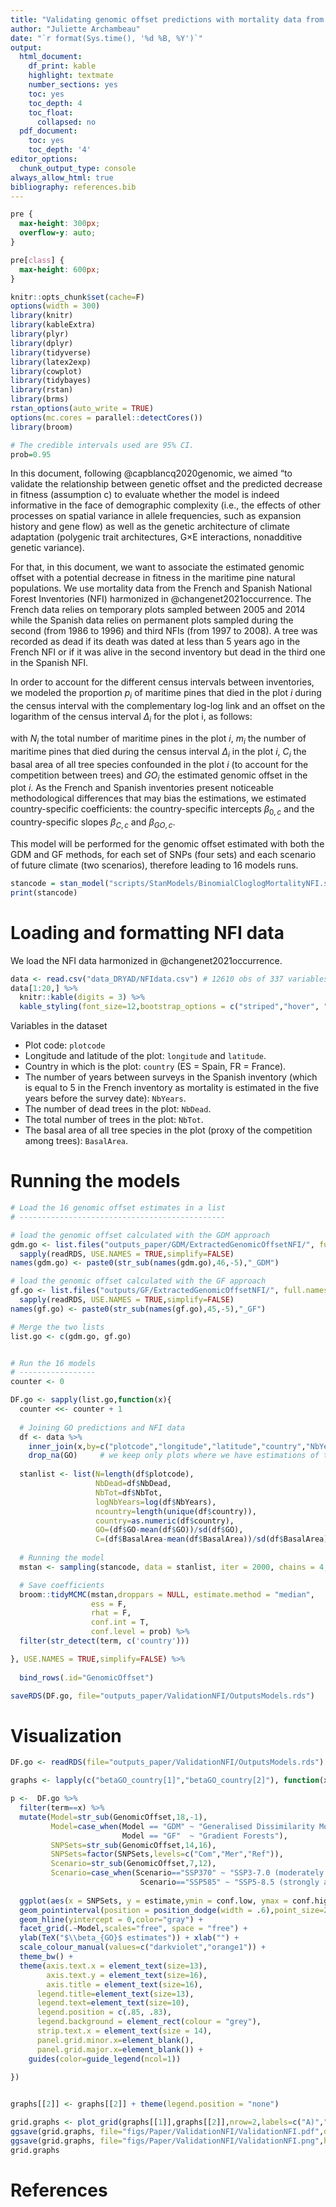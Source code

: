 ```yaml
---
title: "Validating genomic offset predictions with mortality data from National Forest Inventories"
author: "Juliette Archambeau"
date: "`r format(Sys.time(), '%d %B, %Y')`"
output:
  html_document:
    df_print: kable
    highlight: textmate
    number_sections: yes
    toc: yes
    toc_depth: 4
    toc_float:
      collapsed: no
  pdf_document:
    toc: yes
    toc_depth: '4'
editor_options:
  chunk_output_type: console
always_allow_html: true
bibliography: references.bib 
---
```



<style>
pre {
  overflow-x: auto;
}
pre code {
  word-wrap: normal;
  white-space: pre;
}
</style>

<style type="text/css">
div.main-container {
  max-width: 2000px;
  margin-left: auto;
  margin-right: auto;
}
</style>


```css
pre {
  max-height: 300px;
  overflow-y: auto;
}

pre[class] {
  max-height: 600px;
}
```

```r
knitr::opts_chunk$set(cache=F)
options(width = 300)
library(knitr)
library(kableExtra)
library(plyr)
library(dplyr)
library(tidyverse)
library(latex2exp)
library(cowplot)
library(tidybayes)
library(rstan)
library(brms)
rstan_options(auto_write = TRUE)
options(mc.cores = parallel::detectCores())
library(broom)
```

```r
# The credible intervals used are 95% CI.
prob=0.95
```


In this document, following @capblancq2020genomic, we aimed "to validate the relationship between genetic offset and the predicted decrease in fitness (assumption c) to evaluate whether the model is indeed informative in the face of demographic complexity (i.e., the effects of other processes on spatial variance in allele frequencies, such as expansion history and gene flow) as well as the genetic architecture of climate adaptation (polygenic trait architectures, G×E interactions, nonadditive genetic variance).

For that, in this document, we want to associate the estimated genomic offset with a potential decrease in fitness in the maritime pine natural populations. We use mortality data from the French and Spanish National Forest Inventories (NFI) harmonized in @changenet2021occurrence. The French data relies on temporary plots sampled between 2005 and 2014 while the Spanish data relies on permanent plots sampled during the second (from 1986 to 1996) and third NFIs (from 1997 to 2008). A tree was recorded as dead if its death was dated at less than 5 years ago in the French NFI or if it was alive in the second inventory but dead in the third one in the Spanish NFI. 

In order to account for the different census intervals between inventories, we modeled the proportion $p_{i}$ of maritime pines that died in the plot $i$ during the census interval with the complementary log-log link and an offset on the logarithm of the census interval $\Delta_{i}$ for the plot i, as follows:

\begin{align*}
m_{i} &\sim \text{Binomial}(N_{i},p_{i})\\
\text{log}(-\text{log}(1-p_{i})) &=   \beta_{0,c} +  \beta_{C,c}C_{i} + \beta_{GO,c}GO_{i} + \text{log}(\Delta_{i}) \\
\end{align*}

with $N_{i}$ the total number of maritime pines in the plot $i$, $m_{i}$ the number of maritime pines that died during the census interval $\Delta_{i}$ in the plot $i$, $C_{i}$ the basal area of all tree species confounded in the plot $i$ (to account for the competition between trees) and $GO_{i}$ the estimated genomic offset in the plot $i$. As the French and Spanish inventories present noticeable methodological differences that may bias the estimations, we estimated country-specific coefficients: the country-specific intercepts $\beta_{0,c}$ and the country-specific slopes $\beta_{C,c}$ and $\beta_{GO,c}$.

This model will be performed for the genomic offset estimated with both the GDM and GF methods, for each set of SNPs (four sets) and each scenario of future climate (two scenarios), therefore leading to 16 models runs.

```r
stancode = stan_model("scripts/StanModels/BinomialCloglogMortalityNFI.stan")
print(stancode)
```

# Loading and formatting NFI data

We load the NFI data harmonized in @changenet2021occurrence.

```r
data <- read.csv("data_DRYAD/NFIdata.csv") # 12610 obs of 337 variables
data[1:20,] %>%
  knitr::kable(digits = 3) %>% 
  kable_styling(font_size=12,bootstrap_options = c("striped","hover", "condensed"), full_width = F)
```

Variables in the dataset

  - Plot code: `plotcode`
  - Longitude and latitude of the plot: `longitude` and `latitude`.
  - Country in which is the plot: `country` (ES = Spain, FR = France).
  - The number of years between surveys in the Spanish inventory (which is equal to 5 in the French inventory as mortality is estimated in the five years before the survey date): `NbYears`.
  - The number of dead trees in the plot: `NbDead`.
  - The total number of trees in the plot: `NbTot`.
  - The basal area of all tree species in the plot (proxy of the competition among trees): `BasalArea`.




# Running the models

```r
# Load the 16 genomic offset estimates in a list
# ----------------------------------------------

# load the genomic offset calculated with the GDM approach
gdm.go <- list.files("outputs_paper/GDM/ExtractedGenomicOffsetNFI/", full.names=TRUE) %>% 
  sapply(readRDS, USE.NAMES = TRUE,simplify=FALSE)
names(gdm.go) <- paste0(str_sub(names(gdm.go),46,-5),"_GDM")

# load the genomic offset calculated with the GF approach
gf.go <- list.files("outputs/GF/ExtractedGenomicOffsetNFI/", full.names=TRUE) %>% 
  sapply(readRDS, USE.NAMES = TRUE,simplify=FALSE)
names(gf.go) <- paste0(str_sub(names(gf.go),45,-5),"_GF")

# Merge the two lists
list.go <- c(gdm.go, gf.go)


# Run the 16 models
# -----------------
counter <- 0

DF.go <- sapply(list.go,function(x){
  counter <<- counter + 1 
  
  # Joining GO predictions and NFI data
  df <- data %>% 
    inner_join(x,by=c("plotcode","longitude","latitude","country","NbYears","NbDead","NbTot","BasalArea")) %>%  # 
    drop_na(GO)     # we keep only plots where we have estimations of the genomic offset
  
  stanlist <- list(N=length(df$plotcode),
                   NbDead=df$NbDead,
                   NbTot=df$NbTot,
                   logNbYears=log(df$NbYears),
                   ncountry=length(unique(df$country)),
                   country=as.numeric(df$country),
                   GO=(df$GO-mean(df$GO))/sd(df$GO),
                   C=(df$BasalArea-mean(df$BasalArea))/sd(df$BasalArea))
  
  # Running the model
  mstan <- sampling(stancode, data = stanlist, iter = 2000, chains = 4, cores = 4,init=0) 

  # Save coefficients
  broom::tidyMCMC(mstan,droppars = NULL, estimate.method = "median", 
                  ess = F, 
                  rhat = F, 
                  conf.int = T,
                  conf.level = prob) %>% 
  filter(str_detect(term, c('country')))

}, USE.NAMES = TRUE,simplify=FALSE) %>% 
  
  bind_rows(.id="GenomicOffset")

saveRDS(DF.go, file="outputs_paper/ValidationNFI/OutputsModels.rds")
```

# Visualization

```r
DF.go <- readRDS(file="outputs_paper/ValidationNFI/OutputsModels.rds")

graphs <- lapply(c("betaGO_country[1]","betaGO_country[2]"), function(x){

p <-  DF.go %>% 
  filter(term==x) %>% 
  mutate(Model=str_sub(GenomicOffset,18,-1),
         Model=case_when(Model == "GDM" ~ "Generalised Dissimilarity Modeling",
                         Model == "GF"  ~ "Gradient Forests"),
         SNPSets=str_sub(GenomicOffset,14,16),
         SNPSets=factor(SNPSets,levels=c("Com","Mer","Ref")),
         Scenario=str_sub(GenomicOffset,7,12),
         Scenario=case_when(Scenario=="SSP370" ~ "SSP3-7.0 (moderately alarming)",
                             Scenario=="SSP585" ~ "SSP5-8.5 (strongly alarming)"))  %>%
  
  ggplot(aes(x = SNPSets, y = estimate,ymin = conf.low, ymax = conf.high,colour=Scenario,shape=Scenario)) +
  geom_pointinterval(position = position_dodge(width = .6),point_size=2.5,size=2,show.legend = c(size = TRUE)) +
  geom_hline(yintercept = 0,color="gray") +
  facet_grid(.~Model,scales="free", space = "free") + 
  ylab(TeX("$\\beta_{GO}$ estimates")) + xlab("") +
  scale_colour_manual(values=c("darkviolet","orange1")) +
  theme_bw() +
  theme(axis.text.x = element_text(size=13),
        axis.text.y = element_text(size=16),
        axis.title = element_text(size=16),
      legend.title=element_text(size=13), 
      legend.text=element_text(size=10),
      legend.position = c(.85, .83),
      legend.background = element_rect(colour = "grey"),
      strip.text.x = element_text(size = 14),
      panel.grid.minor.x=element_blank(),
      panel.grid.major.x=element_blank()) +
    guides(color=guide_legend(ncol=1))
  
})


graphs[[2]] <- graphs[[2]] + theme(legend.position = "none")

grid.graphs <- plot_grid(graphs[[1]],graphs[[2]],nrow=2,labels=c("A)","B)"))
ggsave(grid.graphs, file="figs/Paper/ValidationNFI/ValidationNFI.pdf",device="pdf",height=8,width=10)
ggsave(grid.graphs, file="figs/Paper/ValidationNFI/ValidationNFI.png",height=8,width=10)
grid.graphs 
```

# References
